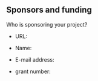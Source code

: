 ## Sponsors and funding {#sec-sponsors-and-funding}

Who is sponsoring your project?

-   URL:

-   Name:

-   E-mail address:

-   grant number:

